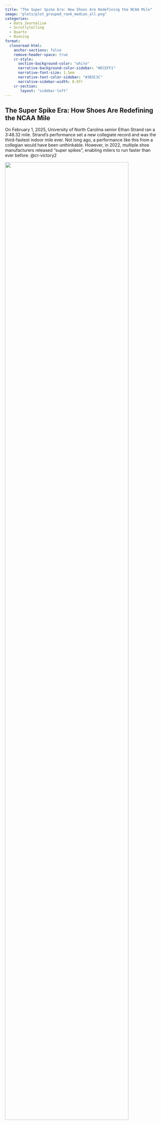 ```yaml
---
title: "The Super Spike Era: How Shoes Are Redefining the NCAA Mile"
image: "plots/plot_grouped_rank_median_all.png"
categories:
  - Data Journalism
  - Scrollytelling
  - Quarto
  - Running
format:
  closeread-html:
    anchor-sections: false
    remove-header-space: true
    cr-style:
      section-background-color: "white"
      narrative-background-color-sidebar: "#ECEFF1"
      narrative-font-size: 1.5em
      narrative-text-color-sidebar: "#3B3C3C"
      narrative-sidebar-width: 0.8fr
    cr-section:
       layout: "sidebar-left"
---
```


:::::::::::: cr-section
# The Super Spike Era: How Shoes Are Redefining the NCAA Mile 

On February 1, 2025, University of North Carolina senior Ethan Strand ran a 3:48.32 mile. Strand's performance set a new collegiate record and was the third-fastest indoor mile ever. Not long ago, a performance like this from a collegian would have been unthinkable. However, in 2022, multiple shoe manufacturers released "super spikes", enabling milers to run faster than ever before. @cr-victory2

::: {#cr-victory2}
![](plots/victory2.png){fig-align="center" width="90%"}
:::

To understand the impact of super spikes, let's look at the 50 fastest mile performances from 2012 to 2025, starting with 2012. Each circle represents the fastest mile time of a unique athlete during the year. @cr-plot_mile_2012

::: {#cr-plot_mile_2012}
![](plots/plot_mile_2012.png){fig-align="center" width="90%"}
:::

From the runner with the [**fastest**]{style="color:#137CC3"} mile... @cr-plot_mile_2012_1st

::: {#cr-plot_mile_2012_1st}
![](plots/plot_mile_2012_1st.png){fig-align="center" width="90%"}
:::

...to the runner with the [**50th fastest**]{style="color:#E06715"}. @cr-plot_mile_2012_50th

::: {#cr-plot_mile_2012_50th}
![](plots/plot_mile_2012_50th.png){fig-align="center" width="90%"}
:::

From 2012 to 2021, the range of mile times remained fairly consistent year after year. @cr-plot_mile_decade

::: {#cr-plot_mile_decade}
![](plots/plot_mile_decade.png){fig-align="center" width="90%"}
:::

During this period, the [**median time hovered around 3:59**]{style="color: #1E8449"}. @cr-plot_mile_median

::: {#cr-plot_mile_median}
![](plots/plot_mile_median.png){fig-align="center" width="90%"}
:::

Then, when super spikes became widely available in 2022, athletes began running significantly faster. The shoes had such a profound impact that the top 50 performances each year from 2022 to 2025 were all faster than the median performances from the previous decade. @cr-plot_mile_all

::: {#cr-plot_mile_all}
![](plots/plot_mile_all.png){fig-align="center" width="90%"}
:::

Just how much faster do super shoes make someone? Let's first look at the 50th fastest performances. <br><br>From [**2012 to 2021 the median 50th fastest time was 4:01.60**]{style="color: #137CC3"}. <br><br>From [**2022 to 2025 the median 50th fastest time was to 3:57.95**]{style="color: #E06715"}, a 3.7 second drop, or 1.5% improvement. @cr-plot_mile_ranks_50th

::: {#cr-plot_mile_ranks_50th}
![](plots/plot_grouped_rank_median_50.png){fig-align="center" width="90%"}
:::

This pattern of improvement is consistent across other ranks, with an overall improvement of **3.7 seconds, or 1.5%**. @cr-plot_mile_ranks_all

::: {#cr-plot_mile_ranks_all}
![](plots/plot_grouped_rank_median_all.png){fig-align="center" width="90%"}
:::

NCAA milers are faster than ever before, and yes, it's the shoes. But it sure is fun to watch.
::::::::::::
